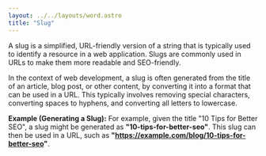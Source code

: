 ```yaml
---
layout: ../../layouts/word.astro
title: "Slug"
---
```

A slug is a simplified, URL-friendly version of a string that is typically used to identify a resource in a web application. Slugs are commonly used in URLs to make them more readable and SEO-friendly.

In the context of web development, a slug is often generated from the title of an article, blog post, or other content, by converting it into a format that can be used in a URL. This typically involves removing special characters, converting spaces to hyphens, and converting all letters to lowercase.

**Example (Generating a Slug):**
For example, given the title "10 Tips for Better SEO", a slug might be generated as **"10-tips-for-better-seo"**. This slug can then be used in a URL, such as **"https://example.com/blog/10-tips-for-better-seo"**.